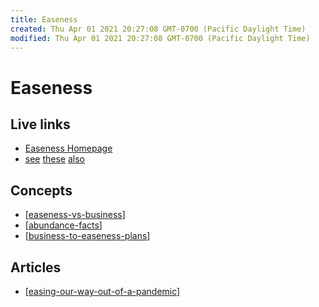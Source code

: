 ```yaml
---
title: Easeness
created: Thu Apr 01 2021 20:27:08 GMT-0700 (Pacific Daylight Time)
modified: Thu Apr 01 2021 20:27:08 GMT-0700 (Pacific Daylight Time)
---
```


# Easeness

## Live links

- [Easeness Homepage](https://easeness.business)
- [see](https://easeness.biz) [these](https://easiness.biz) [also](https://easiness.business)

## Concepts

- [[easeness-vs-business]]
- [[abundance-facts]]
- [[business-to-easeness-plans]]

## Articles

- [[easing-our-way-out-of-a-pandemic]]
<!-- - [[shake-it-easy-baby]] -->



[//begin]: # "Autogenerated link references for markdown compatibility"
[easeness-vs-business]: easeness/easeness-vs-business "Easeness vs. Business"
[abundance-facts]: easeness/abundance-facts "Abundance vs. Scarcity"
[business-to-easeness-plans]: easeness/business-to-easeness-plans "Business-to-Easeness"
[easing-our-way-out-of-a-pandemic]: easeness/easing-our-way-out-of-a-pandemic "Easing Our Way Out of a Pandemic"
[//end]: # "Autogenerated link references"